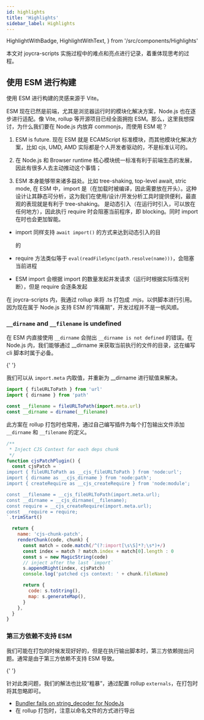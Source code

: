 ```yaml
---
id: highlights
title: 'Highlights'
sidebar_label: Highlights
---
```


  HighlightWithBadge,
  HighlightWithText,
} from '/src/components/Highlights'

本文对 joycra-scripts 实施过程中的难点和亮点进行记录，着重体现思考的过程。

## 使用 ESM 进行构建

使用 ESM 进行构建的灵感来源于 Vite。

ESM 现在已然是前端，尤其是浏览器运行时的模块化解决方案，Node.js 也在逐步进行适配。像 Vite, rollup 等开源项目已经全面拥抱 ESM。那么，这里我想探讨，为什么我们要在 Node.js 内放弃 commonjs，而使用 ESM 呢？

1. ESM is future. 现在 ESM 就是 ECAMScript 标准模块，而其他模块化解决方案，比如 cjs, UMD, AMD 实际都是个人开发者驱动的，不是标准认可的。

2. 在 Node.js 和 Browser runtime 核心模块统一标准有利于前端生态的发展，因此有很多人去主动推动这个事情；

3. ESM 本身能够带来诸多益处。比如 tree-shaking, top-level await, stric mode, 在 ESM 中，import 是<HighlightWithBadge label="静态引入" />（在加载时被编译，因此需要放在开头）。这种设计让其静态可分析，这为我们在使用/设计/开发分析工具时提供便利，最直观的表现就是有利于 tree-shaking。<HighlightWithBadge label="require" /> 是动态引入（在运行时引入，可以放在任何地方），因此执行 require 时会阻塞当前程序，即 blocking。同时 import 在<HighlightWithBadge label="发起请求" />时也会更加智能。

- import 同样支持 `await import()` 的方式来达到动态引入的目

  的

- require 方法类似等于 `eval(readFileSync(path.resolve(name)))`，会阻塞当前进程
- ESM import 会根据 import 的数量发起并发请求（运行时根据实际情况判断），但是 require 会逐条发起

在 joycra-scripts 内，我通过 rollup 来将 .ts 打包成 .mjs，以供脚本进行引用。因为现在属于 Node.js 支持 ESM 的“阵痛期”，开发过程并不是一帆风顺。

### `__dirname` and `__filename` is undefined

在 ESM 内直接使用 `__dirname` 会抛出 `__dirname is not defined` 的错误。在 Node.js 内，我们能够通过 \_\_dirname 来获取当前执行的文件的目录，这在编写 cli 脚本时属于必备。

<HighlightWithText text="解决方案" />{' '}

我们可以从 `import.meta` 内取值，并重新为 \_\_dirname 进行赋值来解决。

```js
import { fileURLToPath } from 'url'
import { dirname } from 'path'

const __filename = fileURLToPath(import.meta.url)
const __dirname = dirname(__filename)
```

此方案在 rollup 打包时也常用，通过自己编写插件为每个打包输出文件添加 `__dirname` 和 `__filename` 的定义。

```js
/**
 * Inject CJS Context for each deps chunk
 */
function cjsPatchPlugin() {
  const cjsPatch = `
import { fileURLToPath as __cjs_fileURLToPath } from 'node:url';
import { dirname as __cjs_dirname } from 'node:path';
import { createRequire as __cjs_createRequire } from 'node:module';

const __filename = __cjs_fileURLToPath(import.meta.url);
const __dirname = __cjs_dirname(__filename);
const require = __cjs_createRequire(import.meta.url);
const __require = require;
`.trimStart()

  return {
    name: 'cjs-chunk-patch',
    renderChunk(code, chunk) {
      const match = code.match(/^(?:import[\s\S]*?;\s*)+/)
      const index = match ? match.index + match[0].length : 0
      const s = new MagicString(code)
      // inject after the last `import`
      s.appendRight(index, cjsPatch)
      console.log('patched cjs context: ' + chunk.fileName)

      return {
        code: s.toString(),
        map: s.generateMap(),
      }
    },
  }
}
```

### 第三方依赖不支持 ESM

我们可能在打包的时候发现好好的，但是在执行输出脚本时，第三方依赖抛出问题。通常是由于第三方依赖不支持 ESM 导致。

<HighlightWithText text="解决方案" />{' '}

针对此类问题，我们的解法也比较“粗暴”，通过配置 rollup `externals`，在打包时将其忽略即可。

- [Bundler fails on string_decoder for NodeJs](https://github.com/evanw/esbuild/issues/1680)
- 在 rollup 打包时，注意以命名文件的方式进行导出